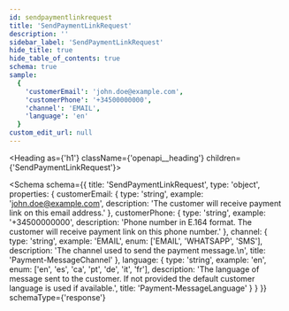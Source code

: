 ```yaml
---
id: sendpaymentlinkrequest
title: 'SendPaymentLinkRequest'
description: ''
sidebar_label: 'SendPaymentLinkRequest'
hide_title: true
hide_table_of_contents: true
schema: true
sample:
  {
    'customerEmail': 'john.doe@example.com',
    'customerPhone': '+34500000000',
    'channel': 'EMAIL',
    'language': 'en'
  }
custom_edit_url: null
---
```



<Heading as={'h1'} className={'openapi__heading'} children={'SendPaymentLinkRequest'}></Heading>

<Schema
  schema={{
    title: 'SendPaymentLinkRequest',
    type: 'object',
    properties: {
      customerEmail: {
        type: 'string',
        example: 'john.doe@example.com',
        description: 'The customer will receive payment link on this email address.'
      },
      customerPhone: {
        type: 'string',
        example: '+34500000000',
        description:
          'Phone number in E.164 format. The customer will receive payment link on this phone number.'
      },
      channel: {
        type: 'string',
        example: 'EMAIL',
        enum: ['EMAIL', 'WHATSAPP', 'SMS'],
        description: 'The channel used to send the payment message.\n',
        title: 'Payment-MessageChannel'
      },
      language: {
        type: 'string',
        example: 'en',
        enum: ['en', 'es', 'ca', 'pt', 'de', 'it', 'fr'],
        description:
          'The language of message sent to the customer. If not provided the default customer language is used if available.',
        title: 'Payment-MessageLanguage'
      }
    }
  }}
  schemaType={'response'}
></Schema>
